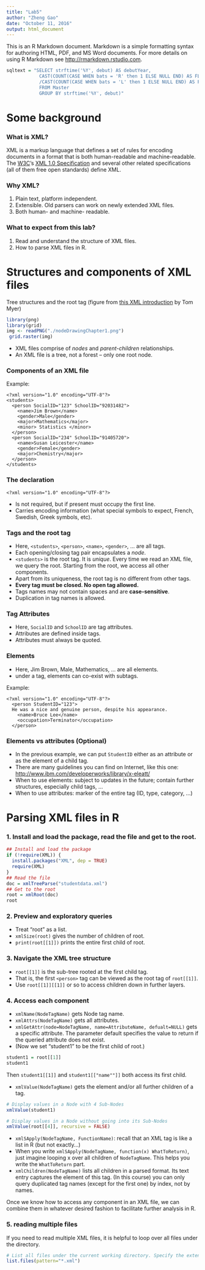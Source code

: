 ```yaml
---
title: "Lab5"
author: "Zheng Gao"
date: "October 11, 2016"
output: html_document
---
```


This is an R Markdown document. Markdown is a simple formatting syntax for authoring HTML, PDF, and MS Word documents. For more details on using R Markdown see <http://rmarkdown.rstudio.com>.

```r
sqltext = "SELECT strftime('%Y', debut) AS debutYear,
			CAST(COUNT(CASE WHEN bats = 'R' then 1 ELSE NULL END) AS FLOAT)
			/CAST(COUNT(CASE WHEN bats = 'L' then 1 ELSE NULL END) AS FLOAT) as ratio
			FROM Master
			GROUP BY strftime('%Y', debut)"

```

# Some background

### What is XML?
XML is a markup language that defines a set of rules for encoding documents in a format that is both human-readable and machine-readable. The [W3C](https://www.w3.org/)'s [XML 1.0 Specification](https://www.w3.org/TR/REC-xml/) and several other related specifications (all of them free open standards) define XML.

### Why XML?
1. Plain text, platform independent.
2. Extensible. Old parsers can work on newly extended XML files.
3. Both human- and machine- readable.

### What to expect from this lab?
1. Read and understand the structure of XML files.
2. How to parse XML files in R.

# Structures and components of XML files

Tree structures and the root tag (figure from [this XML introduction](https://www.sitepoint.com/really-good-introduction-xml/) by Tom Myer)

```r
library(png)
library(grid)
img <- readPNG("./nodeDrawingChapter1.png")
 grid.raster(img)
```

- XML files comprise of *nodes* and *parent-children* relationships.
- An XML file is a tree, not a forest -- only one root node.

### Components of an XML file

Example:
```{}
<?xml version="1.0" encoding="UTF-8"?>
<students>
  <person SocialID="123" SchoolID="92031482">
    <name>Jim Brown</name>
    <gender>Male</gender>
    <major>Mathematics</major>
    <minor> Statistics </minor>
  </person>
  <person SocialID="234" SchoolID="91405720">
    <name>Susan Leicester</name>
    <gender>Female</gender>
    <major>Chemistry</major>
  </person>
</students>
```

### The declaration
```{}
<?xml version="1.0" encoding="UTF-8"?>
```

- Is not required, but if present must occupy the first line.
- Carries encoding information (what special symbols to expect, French, Swedish, Greek symbols, etc).


### Tags and the root tag
- Here, `<students>`, `<person>`, `<name>`, `<gender>`, ... are all tags.
- Each opening/closing tag pair encapsulates a *node*.
- `<students>` is the root tag. It is *unique*. Every time we read an XML file, we query the root. Starting from the root, we access all other components.
- Apart from its uniqueness, the root tag is no different from other tags.
- **Every tag must be closed. No open tag allowed.**
- Tags names may not contain spaces and are **case-sensitive**.
- Duplication in tag names is allowed.

### Tag Attributes
- Here, `SocialID` and `SchoolID` are tag attributes.
- Attributes are defined inside tags. 
- Attributes must always be quoted.
  
### Elements
- Here, Jim Brown, Male, Mathematics, ... are all elements.
- under a tag, elements can co-exist with subtags.

Example:
```{}
<?xml version="1.0" encoding="UTF-8"?>
  <person StudentID="123">
  He was a nice and genuine person, despite his appearance.
    <name>Bruce Lee</name>
    <occupation>Terminator</occupation>
  </person>
```

### Elements vs attributes (Optional)
- In the previous example, we can put `StudentID` either as an attribute or as the element of a child tag.
- There are many guidelines you can find on Internet, like this one: [http://www.ibm.com/developerworks/library/x-eleatt/](http://www.ibm.com/developerworks/library/x-eleatt/)
- When to use elements: subject to updates in the future; contain further structures, especially child tags, ...
- When to use attributes: marker of the entire tag (ID, type, category, ...)

# Parsing XML files in R


### 1. Install and load the package, read the file and get to the root.

```r
## Install and load the package
if (!require(XML)) {
  install.packages("XML", dep = TRUE)
  require(XML)
}
## Read the file
doc = xmlTreeParse("studentdata.xml")
## Get to the root
root = xmlRoot(doc)
root
```

### 2. Preview and exploratory queries
- Treat "root" as a list.
- `xmlSize(root)` gives the number of children of root.
- `print(root[[1]])` prints the entire first child of root.
    
### 3. Navigate the XML tree structure
- `root[[1]]` is the sub-tree rooted at the first child tag.
- That is, the first `<person>` tag can be viewed as the root tag of `root[[1]]`.
- Use `root[[1]][[1]]` or so to access children down in further layers.
    
### 4. Access each component
- `xmlName(NodeTagName)` gets Node tag name.
- `xmlAttrs(NodeTagName)` gets all attributes.
- `xmlGetAttr(node=NodeTagName, name=AttributeName, defualt=NULL)` gets a specific attribute. The parameter default specifies the value to return if the queried attribute does not exist.
- (Now we set “student1” to be the first child of root.)
```r
student1 = root[[1]]
student1
```
Then `student1[[1]]` and `student1[["name""]]` both access its first child.

- `xmlValue(NodeTagName)` gets the element and/or all further children of a tag.
```r
# Display values in a Node with 4 Sub-Nodes
xmlValue(student1)

# Display values in a Node without going into its Sub-Nodes
xmlValue(root[[4]], recursive = FALSE)
```

- `xmlSApply(NodeTagName, FunctionName)`: recall that an XML tag is like a list in R (but not exactly...)
- When you write `xmlSApply(NodeTagName, function(x) WhatToReturn)`, just imagine looping x over all children of `NodeTagName`. This helps you write the `WhatToReturn` part.
- `xmlChildren(NodeTagName)` lists all children in a parsed format. Its text entry captures the element of this tag.
    (In this course) you can only query duplicated tag names (except for the first one) by index, not by names.

Once we know how to access any component in an XML file, we can combine them in whatever desired fashion to facilitate further analysis in R.

### 5. reading multiple files

If you need to read multiple XML files, it is helpful to loop over all files under the directory.

```r
# List all files under the current working directory. Specify the extension to filter other files .
list.files(pattern="*.xml")
```

